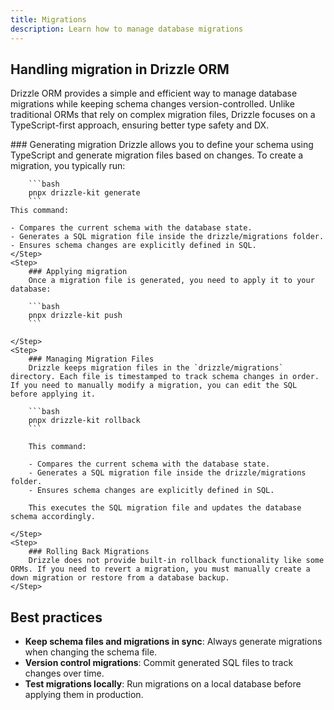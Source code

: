 ```yaml
---
title: Migrations
description: Learn how to manage database migrations
---
```



## Handling migration in Drizzle ORM

Drizzle ORM provides a simple and efficient way to manage database migrations while keeping schema changes version-controlled. Unlike traditional ORMs that rely on complex migration files, Drizzle focuses on a TypeScript-first approach, ensuring better type safety and DX.

<Steps>
    <Step>
        ### Generating migration
        Drizzle allows you to define your schema using TypeScript and generate migration files based on changes. To create a migration, you typically run:

        ```bash
        pnpx drizzle-kit generate
        ```
    This command:

    - Compares the current schema with the database state.
    - Generates a SQL migration file inside the drizzle/migrations folder.
    - Ensures schema changes are explicitly defined in SQL.
    </Step>
    <Step>
        ### Applying migration
        Once a migration file is generated, you need to apply it to your database:

        ```bash
        pnpx drizzle-kit push
        ```

    </Step>
    <Step>
        ### Managing Migration Files
        Drizzle keeps migration files in the `drizzle/migrations` directory. Each file is timestamped to track schema changes in order. If you need to manually modify a migration, you can edit the SQL before applying it.

        ```bash
        pnpx drizzle-kit rollback
        ```

        This command:

        - Compares the current schema with the database state.
        - Generates a SQL migration file inside the drizzle/migrations folder.
        - Ensures schema changes are explicitly defined in SQL.

        This executes the SQL migration file and updates the database schema accordingly.

    </Step>
    <Step>
        ### Rolling Back Migrations
        Drizzle does not provide built-in rollback functionality like some ORMs. If you need to revert a migration, you must manually create a down migration or restore from a database backup.
    </Step>

</Steps>

## Best practices

- **Keep schema files and migrations in sync**: Always generate migrations when changing the schema file.
- **Version control migrations**: Commit generated SQL files to track changes over time.
- **Test migrations locally**: Run migrations on a local database before applying them in production.
